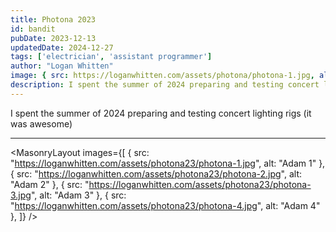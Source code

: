```yaml
---
title: Photona 2023
id: bandit
pubDate: 2023-12-13
updatedDate: 2024-12-27
tags: ['electrician', 'assistant programmer']
author: "Logan Whitten"
image: { src: https://loganwhitten.com/assets/photona/photona-1.jpg, alt: Photona 2023, positionx: 30%, positiony: 20%}
description: I spent the summer of 2024 preparing and testing concert lighting rigs (it was awesome)
---
```


I spent the summer of 2024 preparing and testing concert lighting rigs (it was awesome)

---

<MasonryLayout images={[
    { src: "https://loganwhitten.com/assets/photona23/photona-1.jpg", alt: "Adam 1" },
    { src: "https://loganwhitten.com/assets/photona23/photona-2.jpg", alt: "Adam 2" },
    { src: "https://loganwhitten.com/assets/photona23/photona-3.jpg", alt: "Adam 3" },
    { src: "https://loganwhitten.com/assets/photona23/photona-4.jpg", alt: "Adam 4" },
]} />

